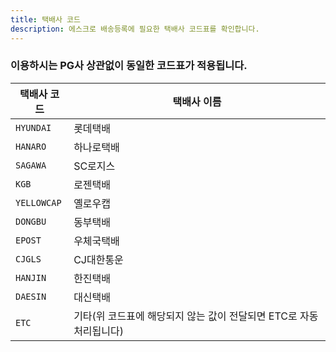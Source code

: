 ```yaml
---
title: 택배사 코드
description: 에스크로 배송등록에 필요한 택배사 코드표를 확인합니다.
---
```


### 이용하시는 PG사 상관없이 동일한 코드표가 적용됩니다.

| 택배사 코드 | 택배사 이름                                                         |
| ----------- | ------------------------------------------------------------------- |
| `HYUNDAI`   | 롯데택배                                                            |
| `HANARO`    | 하나로택배                                                          |
| `SAGAWA`    | SC로지스                                                            |
| `KGB`       | 로젠택배                                                            |
| `YELLOWCAP` | 옐로우캡                                                            |
| `DONGBU`    | 동부택배                                                            |
| `EPOST`     | 우체국택배                                                          |
| `CJGLS`     | CJ대한통운                                                          |
| `HANJIN`    | 한진택배                                                            |
| `DAESIN`    | 대신택배                                                            |
| `ETC`       | 기타(위 코드표에 해당되지 않는 값이 전달되면 ETC로 자동 처리됩니다) |
